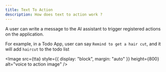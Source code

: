 ```yaml
---
title: Text To Action
description: How does text to action work ?
---
```




A user can write a message to the AI assistant to trigger registered actions on the application. 


For example, in a Todo App, user can say `Remind to get a hair cut`, and it will add `haircut` to the todo list


<Image src={tta} style={{ display: "block", margin: "auto" }} height={800} alt="voice to action image" />